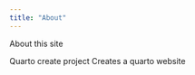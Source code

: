 ```yaml
---
title: "About"
---
```


About this site

Quarto create project <project name>
Creates a quarto website

